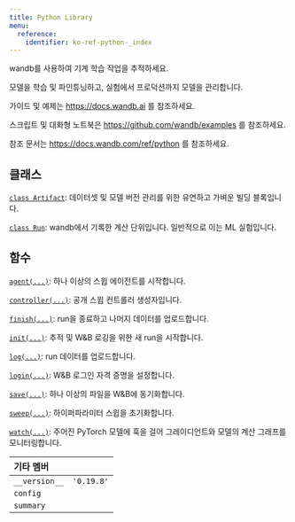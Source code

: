 ```yaml
---
title: Python Library
menu:
  reference:
    identifier: ko-ref-python-_index
---
```


wandb를 사용하여 기계 학습 작업을 추적하세요.

모델을 학습 및 파인튜닝하고, 실험에서 프로덕션까지 모델을 관리합니다.

가이드 및 예제는 https://docs.wandb.ai 를 참조하세요.

스크립트 및 대화형 노트북은 https://github.com/wandb/examples 를 참조하세요.

참조 문서는 https://docs.wandb.com/ref/python 를 참조하세요.

## 클래스

[`class Artifact`](./artifact): 데이터셋 및 모델 버전 관리를 위한 유연하고 가벼운 빌딩 블록입니다.

[`class Run`](./run): wandb에서 기록한 계산 단위입니다. 일반적으로 이는 ML 실험입니다.

## 함수

[`agent(...)`](./agent): 하나 이상의 스윕 에이전트를 시작합니다.

[`controller(...)`](./controller): 공개 스윕 컨트롤러 생성자입니다.

[`finish(...)`](./finish): run을 종료하고 나머지 데이터를 업로드합니다.

[`init(...)`](./init): 추적 및 W&B 로깅을 위한 새 run을 시작합니다.

[`log(...)`](./log): run 데이터를 업로드합니다.

[`login(...)`](./login): W&B 로그인 자격 증명을 설정합니다.

[`save(...)`](./save): 하나 이상의 파일을 W&B에 동기화합니다.

[`sweep(...)`](./sweep): 하이퍼파라미터 스윕을 초기화합니다.

[`watch(...)`](./watch): 주어진 PyTorch 모델에 훅을 걸어 그레이디언트와 모델의 계산 그래프를 모니터링합니다.

| 기타 멤버 |  |
| :--- | :--- |
| `__version__`<a id="__version__"></a> | `'0.19.8'` |
| `config`<a id="config"></a> |   |
| `summary`<a id="summary"></a> |   |
